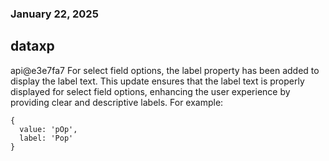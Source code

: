 ### January 22, 2025
## dataxp

api@e3e7fa7
For select field options, the label property has been added to display the label text. This update ensures that the label text is properly displayed for select field options, enhancing the user experience by providing clear and descriptive labels. For example:

```
{
  value: 'pOp',
  label: 'Pop'
}
```